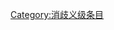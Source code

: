 {{catmore1|[[Wikipedia:新闻学专题|Wikipedia:新闻学专题]]}}
{{Articles by Quality|topic=新闻学|project=新闻学|format=TOC}}
{{emptycat}}

[[Category:消歧义级条目|Category:消歧义级条目]]